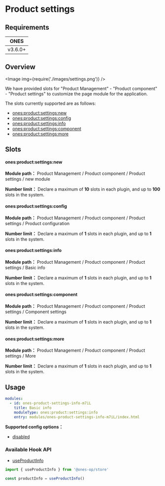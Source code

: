 # Product settings

## Requirements

|  ONES   |
| :-----: |
| v3.6.0+ |

## Overview

<Image img={require('./images/settings.png')} />

We have provided slots for "Product Management" - "Product component" - "Product settings" to customize the page module for the application.

The slots currently supported are as follows:

- [ones:product:settings:new](#onesproductsettingsnew)
- [ones:product:settings:config](#onesproductsettingsconfig)
- [ones:product:settings:info](#onesproductsettingsinfo)
- [ones:product:settings:component](#onesproductsettingscomponent)
- [ones:product:settings:more](#onesproductsettingsmore)

## Slots

#### ones:product:settings:new

**Module path：** Product Management / Product component / Product settings / new module

**Number limit：** Declare a maximum of **10** slots in each plugin, and up to **100** slots in the system.

#### ones:product:settings:config

**Module path：** Product Management / Product component / Product settings / Product configuration

**Number limit：** Declare a maximum of **1** slots in each plugin, and up to **1** slots in the system.

#### ones:product:settings:info

**Module path：** Product Management / Product component / Product settings / Basic info

**Number limit：** Declare a maximum of **1** slots in each plugin, and up to **1** slots in the system.

#### ones:product:settings:component

**Module path：** Product Management / Product component / Product settings / Component settings

**Number limit：** Declare a maximum of **1** slots in each plugin, and up to **1** slots in the system.

#### ones:product:settings:more

**Module path：** Product Management / Product component / Product settings / More

**Number limit：** Declare a maximum of **1** slots in each plugin, and up to **1** slots in the system.

## Usage

```yaml
modules:
  - id: ones-product-settings-info-m7iL
    title: Basic info
    moduleType: ones:product:settings:info
    entry: modules/ones-product-settings-info-m7iL/index.html
```

**Supported config options：**

- [disabled](../../../../../../reference/config/plugin.yaml#disabled)

### Available Hook API

- [useProductInfo](../../../../../../reference/packages/store/store.md#useProductInfo)

```ts
import { useProductInfo } from '@ones-op/store'

const productInfo = useProductInfo()
```
